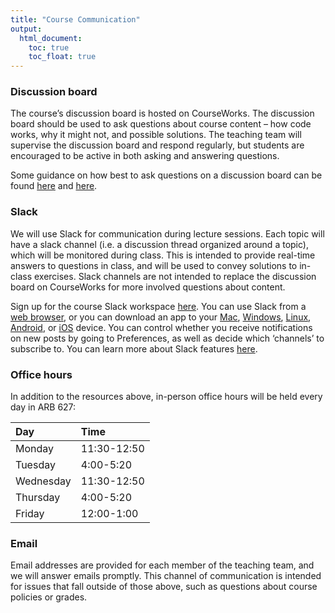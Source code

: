 ```yaml
---
title: "Course Communication"
output:
  html_document: 
    toc: true
    toc_float: true
---
```


### Discussion board

The course's discussion board is hosted on CourseWorks. The discussion board should be used to ask questions about course content -- how code works, why it might not, and possible solutions. The teaching team will supervise the discussion board and respond regularly, but students are encouraged to be active in both asking and answering questions. 

Some guidance on how best to ask questions on a discussion board can be found [here](https://stackoverflow.com/help/how-to-ask) and [here](https://jvns.ca/blog/good-questions/).

### Slack

We will use Slack for communication during lecture sessions. Each topic will have a slack channel (i.e. a discussion thread organized around a topic), which will be monitored during class. This is intended to provide real-time answers to questions in class, and will be used to convey solutions to in-class exercises. Slack channels are not intended to replace the discussion board on CourseWorks for more involved questions about content. 

Sign up for the course Slack workspace [here](https://p8105-fall2018.slack.com/join/shared_invite/enQtNDI0MDY2MDQ3MTczLTRkZTQ3MGI5ZmMwMWZhYzE0MzIxYWIzYWFjZDU1NzBiMTQ4MGI1MmQwZmQ0NDRhNGMyMmU1MGZkZTEwYmNhY2M). You can use Slack from a [web browser](https://p8105-fall2017.slack.com/messages/general), or you can download an app to your [Mac](https://slack.com/downloads/osx), [Windows](https://slack.com/downloads/windows), [Linux](https://slack.com/downloads/linux), [Android](https://slack.com/downloads/android), or [iOS](https://slack.com/downloads/ios) device. You can control whether you receive notifications on new posts by going to Preferences, as well as decide which ‘channels’ to subscribe to. You can learn more about Slack features [here](https://get.slack.help/hc/en-us/articles/218080037-Getting-started-for-new-members).

### Office hours

In addition to the resources above, in-person office hours will be held every day in ARB 627:

| Day       | Time        |
|:--------- |:----------- |
| Monday    | 11:30-12:50 |
| Tuesday   | 4:00-5:20   |
| Wednesday | 11:30-12:50 |
| Thursday  | 4:00-5:20   |
| Friday    | 12:00-1:00  |


### Email

Email addresses are provided for each member of the teaching team, and we will answer emails promptly. This channel of communication is intended for issues that fall outside of those above, such as questions about course policies or grades. 



